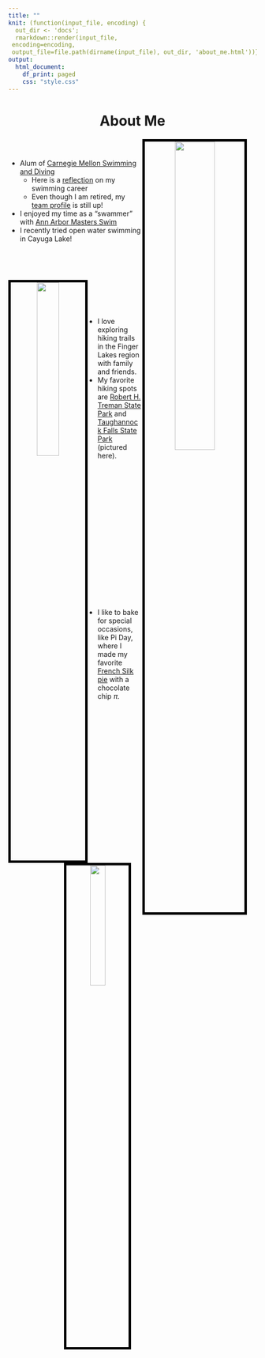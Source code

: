 ```yaml
---
title: ""
knit: (function(input_file, encoding) {
  out_dir <- 'docs';
  rmarkdown::render(input_file,
 encoding=encoding,
 output_file=file.path(dirname(input_file), out_dir, 'about_me.html'))})
output:
  html_document:
    df_print: paged
    css: "style.css"
---
```


<center> <h1>About Me</h1> </center>

</div>
<div style="margin-bottom:20px;">
</div>

<center>
<img src="swim.jpg" style="width:40%; border:5px solid; border-color: black;
margin-right: 20px"
align="right">
</center>

</div>
<div style="margin-bottom:60px;">
</div>

- Alum of [Carnegie Mellon Swimming and Diving](http://athletics.cmu.edu/sports/wswimdive/index)   
    + Here is a [reflection](https://thetartan.org/2018/4/2/sports/athleteprofile) on my swimming career
    + Even though I am retired, my [team profile](https://athletics.cmu.edu/sports/wswimdive/2017-18/bios/hochstedler_kim_zazq?view=bio) is still up!    

- I enjoyed my time as a "swammer" with [Ann Arbor Masters Swim](https://www.a2gov.org/departments/Parks-Recreation/parks-places/mack/Pages/default.aspx)
- I recently tried open water swimming in Cayuga Lake!

</div>
<div style="margin-bottom:75px;">
</div>

<center>
<img src="family_hiking.jpg" style="width:30%; border:5px solid; border-color: black;
margin-right: 20px"
align="left">
</center>


</div>
<div style="margin-bottom:150px;">
</div>


- I love exploring hiking trails in the Finger Lakes region with family and friends.
- My favorite hiking spots are [Robert H. Treman State Park](https://parks.ny.gov/parks/roberttreman/) and [Taughannock Falls State Park](https://parks.ny.gov/parks/taughannockfalls) (pictured here).

</div>
<div style="margin-bottom:150px;">
</div>

<center>
<img src="pi_baking.jpg" style="width:25%; border:5px solid; border-color: black;
margin-right: 20px"
align="right">
</center>

</div>
<div style="margin-bottom:300px;">
</div>

- I like to bake for special occasions, like Pi Day, where I made my favorite [French Silk pie](https://sallysbakingaddiction.com/french-silk-pie/) with a chocolate chip $\pi$.


</div>
<div style="margin-bottom:200px;">
</div>

